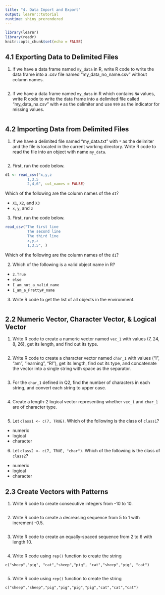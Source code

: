 ```yaml
---
title: "4. Data Import and Export"
output: learnr::tutorial
runtime: shiny_prerendered
---
```


```r
library(learnr)
library(readr)
knitr::opts_chunk$set(echo = FALSE)
```

## 4.1 Exporting Data to Delimited Files 

1. If we have a data frame named `my_data` in R, write R code to write the data frame into a .csv file named "my_data_no_name.csv" without column names. 

```r

```


2. If we have a data frame named `my_data` in R which contains `NA` values, write R code to write the data frame into a delimited file called "my_data_na.csv" with `#` as the delimiter and use `999` as the indicator for missing values. 

```r

```


## 4.2 Importing Data from Delimited Files

1. If we have a delimited file named "my_data.txt" with `*` as the delimiter and the file is located in the current working directory. Write R code to read the file into an object with name `my_data`.

```r

```

2. First, run the code below.

```r
d1 <- read_csv("x,y,z
          1,3,5
          2,4,6", col_names = FALSE)
```

Which of the following are the column names of the `d1`?

- `X1`, `X2`, and `X3`
- `x`, `y`, and `z`

3. First, run the code below.
```r
read_csv("The first line 
          The second line
          The third line
          x,y,z
          1,3,5", )
```

Which of the following are the column names of the `d1`?

2. Which of the following is a valid object name in R?

- `2.True`
- `else`
- `I_am_not_a_valid_name`
- `I_am_a_Pretty#_name`

3. Write R code to get the list of all objects in the environment.

```r

```

## 2.2 Numeric Vector, Character Vector, & Logical Vector


1. Write R code to create a numeric vector named `vec_1` with values (7, 24, 8, 26), get its length, and find out its type. 

```r

```


2. Write R code to create a character vector named `char_1` with values ("I", "am", "learning", "R!"), get its length, find out its type, and concatenate the vector into a single string with space as the separator.

```r

```


3. For the `char_1` defined in Q2, find the number of characters in each string, and convert each string to upper case. 

```r

```

4. Create a length-2 logical vector representing whether `vec_1` and `char_1` are of character type. 

```r

```

5. Let `class1 <- c(7, TRUE)`. Which of the following is the class of `class1`?

- numeric
- logical
- character


6. Let `class2 <- c(7, TRUE, "char")`. Which of the following is the class of `class2`?

- numeric
- logical
- character


## 2.3 Create Vectors with Patterns



1. Write R code to create consecutive integers from -10 to 10.

```r

```


2. Write R code to create a decreasing sequence from 5 to 1 with increment -0.5.

```r

```


3. Write R code to create an equally-spaced sequence from 2 to 6 with length 10.

```r

```


4. Write R code using `rep()` function to create the string

`c("sheep","pig", "cat","sheep","pig", "cat","sheep","pig", "cat")`


```r

```

5. Write R code using `rep()` function to create the string

`c("sheep","sheep","pig","pig","pig","pig","cat","cat","cat")`


```r

```
